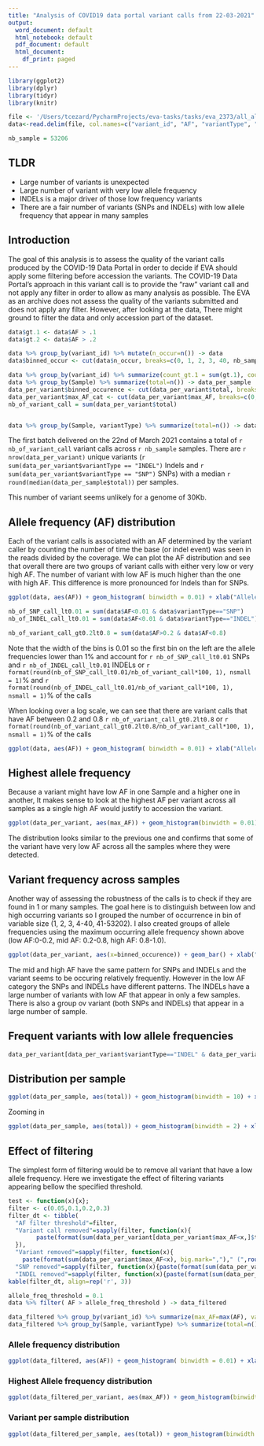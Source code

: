 ```yaml
---
title: "Analysis of COVID19 data portal variant calls from 22-03-2021"
output:
  word_document: default
  html_notebook: default
  pdf_document: default
  html_document:
    df_print: paged
---
```


```r

library(ggplot2)
library(dplyr)
library(tidyr)
library(knitr)

file <- '/Users/tcezard/PycharmProjects/eva-tasks/tasks/eva_2373/all_allele_freq.tsv'
data<-read.delim(file, col.names=c("variant_id", "AF", "variantType", "Sample"))

nb_sample = 53206

```

## TLDR

 - Large number of variants is unexpected
 - Large number of variant with very low allele frequency
 - INDELs is a major driver of those low frequency variants
 - There are a fair number of variants (SNPs and INDELs) with low allele frequency that appear in many samples


## Introduction

The goal of this analysis is to assess the quality of the variant calls produced by the COVID-19 Data Portal in order to decide if EVA should apply some filtering before accession the variants. 
The COVID-19 Data Portal's approach in this variant call is to provide the "raw" variant call and not apply any filter in order to allow as many analysis as possible. 
The EVA as an archive does not assess the quality of the variants submitted and does not apply any filter. 
However, after looking at the data, There might ground to filter the data and only accession part of the dataset.


```r
data$gt.1 <- data$AF > .1
data$gt.2 <- data$AF > .2

data %>% group_by(variant_id) %>% mutate(n_occur=n()) -> data
data$binned_occur <- cut(data$n_occur, breaks=c(0, 1, 2, 3, 40, nb_sample), labels=c("1", "2", "3", "4-40","41-53206") )

data %>% group_by(variant_id) %>% summarize(count_gt.1 = sum(gt.1), count_gt.2 = sum(gt.2), max_AF=max(AF), variantType=dplyr::first(variantType), total=n()) %>% separate(variant_id, c("chr", "pos", "ref", "alt"), ":") -> data_per_variant
data %>% group_by(Sample) %>% summarize(total=n()) -> data_per_sample
data_per_variant$binned_occurence <- cut(data_per_variant$total, breaks=c(0, 1, 2, 3, 40, nb_sample), labels=c("1", "2", "3", "4-40","41-53206")  )
data_per_variant$max_AF_cat <- cut(data_per_variant$max_AF, breaks=c(0, 0.2, 0.8, 1), labels=c('low AF', 'mid AF', 'high AF')  )
nb_of_variant_call = sum(data_per_variant$total)


data %>% group_by(Sample, variantType) %>% summarize(total=n()) -> data_per_sample

```

The first batch delivered on the 22nd of March 2021 contains a total of `r nb_of_variant_call` variant calls across `r nb_sample` samples. There are `r nrow(data_per_variant)` unique variants (`r sum(data_per_variant$variantType == "INDEL")` Indels and `r sum(data_per_variant$variantType == "SNP")` SNPs) with a median `r round(median(data_per_sample$total))` per samples.

This number of variant seems unlikely for a genome of 30Kb.


## Allele frequency (AF) distribution

Each of the variant calls is associated with an AF determined by the variant caller by counting the number of time the base (or indel event) was seen in the reads divided by the coverage. We can plot the AF distribution and see that overall there are two groups of variant calls with either very low or very high AF. The number of variant with low AF is much higher than the one with high AF. This difference is more pronounced for Indels than for SNPs.

```r

ggplot(data, aes(AF)) + geom_histogram( binwidth = 0.01) + xlab("Allele frequency") + ylab("Number of variant call in bin (0.01)") + facet_wrap(~variantType)

nb_of_SNP_call_lt0.01 = sum(data$AF<0.01 & data$variantType=="SNP")
nb_of_INDEL_call_lt0.01 = sum(data$AF<0.01 & data$variantType=="INDEL")

nb_of_variant_call_gt0.2lt0.8 = sum(data$AF>0.2 & data$AF<0.8)
```

Note that the width of the bins is 0.01 so the first bin on the left are the allele frequencies lower than 1% and account for `r nb_of_SNP_call_lt0.01` SNPs  and `r nb_of_INDEL_call_lt0.01` INDELs or `r format(round(nb_of_SNP_call_lt0.01/nb_of_variant_call*100, 1), nsmall = 1)`% and `r format(round(nb_of_INDEL_call_lt0.01/nb_of_variant_call*100, 1), nsmall = 1)`% of the calls


When looking over a log scale, we can see that there are variant calls that have AF between 0.2 and 0.8 `r nb_of_variant_call_gt0.2lt0.8` or `r format(round(nb_of_variant_call_gt0.2lt0.8/nb_of_variant_call*100, 1), nsmall = 1)`% 
of the calls

```r
ggplot(data, aes(AF)) + geom_histogram( binwidth = 0.01) + xlab("Allele frequency") + ylab("Number of variant call") + scale_y_log10() + facet_wrap(~variantType)
```

## Highest allele frequency

Because a variant might have low AF in one Sample and a higher one in another, It makes sense to look at the highest AF per variant across all samples as a single high AF would justify to accession the variant. 

```r
ggplot(data_per_variant, aes(max_AF)) + geom_histogram(binwidth = 0.01) + xlab("Max Allele frequency") + ylab("Number of variant") + facet_wrap(~variantType)
```
The distribution looks similar to the previous one and confirms that some of the variant have very low AF across all the samples where they were detected.

## Variant frequency across samples

Another way of assessing the robustness of the calls is to check if they are found in 1 or many samples. The goal here is to distinguish between low and high occurring variants so I grouped the number of occurrence in bin of variable size (1, 2, 3, 4-40, 41-53202). I also created groups of allele frequencies using the maximum occurring allele frequency shown above (low AF:0-0.2, mid AF: 0.2-0.8, high AF: 0.8-1.0). 

```r
ggplot(data_per_variant, aes(x=binned_occurence)) + geom_bar() + xlab("Number of samples") + ylab("Number of variants") + facet_grid(max_AF_cat ~ variantType)
```

The mid and high AF have the same pattern for SNPs and INDELs and the variant seems to be occuring relatively frequently. However in the low AF category the SNPs and INDELs have different patterns. The INDELs have a large number of variants with low AF that appear in only a few samples. There is also a group ov variant (both SNPs and INDELs) that appear in a large number of sample.

## Frequent variants with low allele frequencies

```r
data_per_variant[data_per_variant$variantType=="INDEL" & data_per_variant$max_AF < 0.01 & data_per_variant$total>1000,]

```


## Distribution per sample

```r

ggplot(data_per_sample, aes(total)) + geom_histogram(binwidth = 10) + xlab("Number of sample") + ylab("Number of variant") + facet_wrap( ~ variantType, scale="free_y")

```


Zooming in 


```r

ggplot(data_per_sample, aes(total)) + geom_histogram(binwidth = 2) + xlab("Number of sample") + ylab("Number of variant") + facet_wrap( ~ variantType, scale="free_y")

```

## Effect of filtering

The simplest form of filtering would be to remove all variant that have a low allele frequency. Here we investigate the effect of filtering variants appearing bellow the specified threshold.

```r
test <- function(x){x};
filter <- c(0.05,0.1,0.2,0.3)
filter_dt <- tibble(
  "AF filter threshold"=filter,
  "Variant call removed"=sapply(filter, function(x){
        paste(format(sum(data_per_variant[data_per_variant$max_AF<x,]$total), big.mark=",")," (",round(sum(sum(data_per_variant[data_per_variant$max_AF<x,]$total)) / sum(data_per_variant$total) *100, 0),"%)", sep="")
  }),
  "Variant removed"=sapply(filter, function(x){
    paste(format(sum(data_per_variant$max_AF<x), big.mark=",")," (",round(sum(data_per_variant$max_AF<x) / nrow(data_per_variant) *100, 0),"%)", sep="")}),
  "SNP removed"=sapply(filter, function(x){paste(format(sum(data_per_variant$max_AF<x & data_per_variant$variantType=="SNP"), big.mark=",")," (",round(sum(data_per_variant$max_AF<x & data_per_variant$variantType=="SNP") / nrow(data_per_variant) *100, 0),"%)", sep="")}),
  "INDEL removed"=sapply(filter, function(x){paste(format(sum(data_per_variant$max_AF<x & data_per_variant$variantType=="INDEL"), big.mark=",")," (",round(sum(data_per_variant$max_AF<x & data_per_variant$variantType=="INDEL") / nrow(data_per_variant) *100, 0),"%)", sep="")}))
kable(filter_dt, align=rep('r', 3))
```



```r
allele_freq_threshold = 0.1
data %>% filter( AF > allele_freq_threshold ) -> data_filtered

data_filtered %>% group_by(variant_id) %>% summarize(max_AF=max(AF), variantType=dplyr::first(variantType), total=n()) -> data_filtered_per_variant
data_filtered %>% group_by(Sample, variantType) %>% summarize(total=n()) -> data_filtered_per_sample

```

### Allele frequency distribution

```r
ggplot(data_filtered, aes(AF)) + geom_histogram( binwidth = 0.01) + xlab("Allele frequency") + ylab("Number of variant call in bin (0.01)") + facet_wrap(~variantType, scales = "free_y")
```

### Highest Allele frequency distribution

```r
ggplot(data_filtered_per_variant, aes(max_AF)) + geom_histogram(binwidth = 0.01) + xlab("Max Allele frequency") + ylab("Number of variant") + facet_wrap(~variantType, scales = "free_y")
```

### Variant per sample distribution

```r
ggplot(data_filtered_per_sample, aes(total)) + geom_histogram(binwidth = 2) + xlab("Number of sample") + ylab("Number of variant") + facet_wrap( ~ variantType, scale="free_y") + xlim(0, 100)

```

